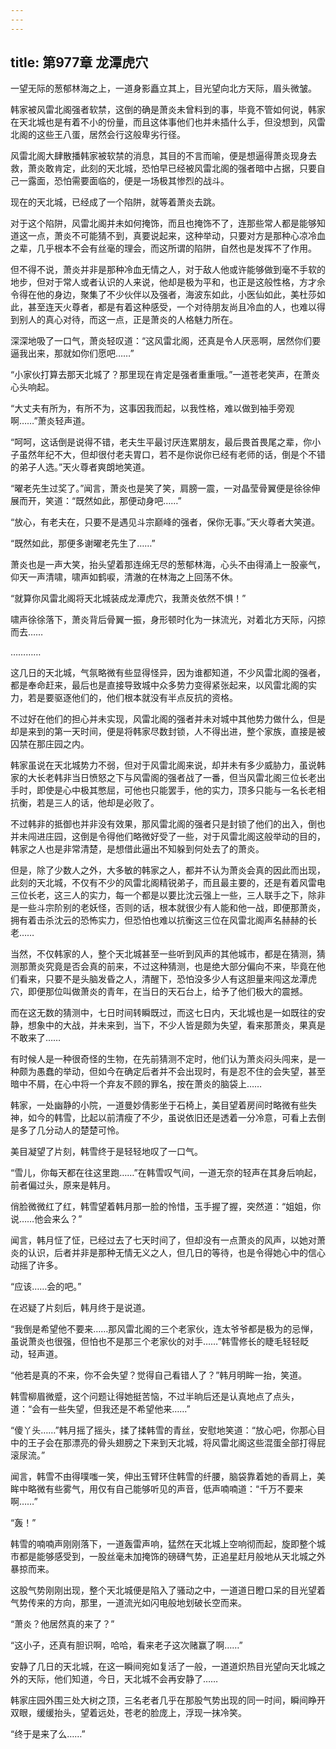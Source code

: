 ```yaml
---
---
---
```

title: 第977章 龙潭虎穴
---



一望无际的葱郁林海之上，一道身影矗立其上，目光望向北方天际，眉头微皱。

韩家被风雷北阁强者软禁，这倒的确是萧炎未曾料到的事，毕竟不管如何说，韩家在天北城也是有着不小的份量，而且这体事他们也并未插什么手，但没想到，风雷北阁的这些王八蛋，居然会行这般卑劣行径。

风雷北阁大肆散播韩家被软禁的消息，其目的不言而喻，便是想逼得萧炎现身去救，萧炎敢肯定，此刻的天北城，恐怕早已经被风雷北阁的强者暗中占据，只要自己一露面，恐怕需要面临的，便是一场极其惨烈的战斗。

现在的天北城，已经成了一个陷阱，就等着萧炎去跳。

对于这个陷阱，风雷北阁并未如何掩饰，而且也掩饰不了，连那些常人都是能够知道这一点，萧炎不可能猜不到，真要说起来，这种举动，只要对方是那种心凉冷血之辈，几乎根本不会有丝毫的理会，而这所谓的陷阱，自然也是发挥不了作用。

但不得不说，萧炎并非是那种冷血无情之人，对于敌人他或许能够做到毫不手软的地步，但对于常人或者认识的人来说，他却是极为平和，也正是这般性格，方才佘令得在他的身边，聚集了不少伙伴以及强者，海波东如此，小医仙如此，美杜莎如此，甚至连天火尊者，都是有着这种感受，一个对待朋友尚且冷血的人，也难以得到别人的真心对待，而这一点，正是萧炎的人格魅力所在。

深深地吸了一口气，萧炎轻叹道：“这风雷北阁，还真是令人厌恶啊，居然你们要逼我出来，那就如你们愿吧……”

“小家伙打算去那天北城了？那里现在肯定是强者重重哦。”一道苍老笑声，在萧炎心头响起。

“大丈夫有所为，有所不为，这事因我而起，以我性格，难以做到袖手旁观啊……”萧炎轻声道。

“呵呵，这话倒是说得不错，老夫生平最讨厌连累朋友，最后畏首畏尾之辈，你小子虽然年纪不大，但却很付老夫胃口，若不是你说你已经有老师的话，倒是个不错的弟子人选。”天火尊者爽朗地笑道。

“曜老先生过奖了。”闻言，萧炎也是笑了笑，肩膀一震，一对晶莹骨翼便是徐徐伸展而开，笑道：“既然如此，那便动身吧……”

“放心，有老夫在，只要不是遇见斗宗巅峰的强者，保你无事。”天火尊者大笑道。

“既然如此，那便多谢曜老先生了……”

萧炎也是一声大笑，抬头望着那连绵无尽的葱郁林海，心头不由得涌上一股豪气，仰天一声清啸，啸声如鹤唳，清澈的在林海之上回荡不休。

“就算你风雷北阁将天北城装成龙潭虎穴，我萧炎依然不惧！”

啸声徐徐落下，萧炎背后骨翼一振，身形顿时化为一抹流光，对着北方天际，闪掠而去……

…………

这几日的天北城，气氛略微有些显得怪异，因为谁都知道，不少风雷北阁的强者，都是奉命赶来，最后也是直接导致城中众多势力变得紧张起来，以风雷北阁的实力，若是要驱逐他们的，他们根本就没有半点反抗的资格。

不过好在他们的担心并未实现，风雷北阁的强者并未对城中其他势力做什么，但是却是来到的第一天时间，便是将韩家尽数封锁，人不得出进，整个家族，直接是被囚禁在那庄园之内。

韩家虽说在天北城势力不弱，但对于风雷北阁来说，却并未有多少威胁力，虽说韩家的大长老韩非当日愤怒之下与风雷阁的强者战了一番，但当风雷北阁三位长老出手时，即使是心中极其憋屈，可他也只能罢手，他的实力，顶多只能与一名长老相抗衡，若是三人的话，他却是必败了。

不过韩非的抵御也并非没有效果，那风雷北阁的强者只是封锁了他们的出入，倒也并未闯进庄园，这倒是令得他们略微好受了一些，对于风雷北阁这般举动的目的，韩家之人也是非常清楚，是想借此逼出不知躲到何处去了的萧炎。

但是，除了少数人之外，大多敏的韩家之人，都并不认为萧炎会真的因此而出现，此刻的天北城，不仅有不少的风雷北阁精锐弟子，而且最主要的，还是有着风雷电三位长老，这三人的实力，每一个都是以要比沈云强上一些，三人联手之下，除非是一些斗宗阶别的老妖怪，否则的话，根本就很少有人能和他一战，即便那萧炎，拥有着击杀沈云的恐怖实力，但恐怕也难以抗衡这三位在风雷北阁声名赫赫的长老……

当然，不仅韩家的人，整个天北城甚至一些听到风声的其他城市，都是在猜测，猜测那萧炎究竟是否会真的前来，不过这种猜测，也是绝大部分偏向不来，毕竟在他们看来，只要不是头脑发昏之人，清醒下，恐怕没多少人有这胆量来闯这龙潭虎穴，即便那位叫做萧炎的青年，在当日的天石台上，给予了他们极大的震撼。

而在这无数的猜测中，七日时间转瞬既过，而这七日内，天北城也是一如既往的安静，想象中的大战，并未来到，当下，不少人皆是颇为失望，看来那萧炎，果真是不敢来了……

有时候人是一种很奇怪的生物，在先前猜测不定时，他们认为萧炎闷头闯来，是一种颇为愚蠢的举动，但如今在确定后者并不会出现时，有是忍不住的会失望，甚至暗中不屑，在心中将一个弃友不顾的罪名，按在萧炎的脑袋上……

韩家，一处幽静的小院，一道曼妙倩影坐于石椅上，美目望着房间时略微有些失神，如今的韩雪，比起以前清瘦了不少，虽说依旧还是透着一分冷意，可看上去倒是多了几分动人的楚楚可怜。

美目凝望了片刻，韩雪终于是轻轻地叹了一口气。

“雪儿，你每天都在往这里跑……”在韩雪叹气间，一道无奈的轻声在其身后响起，前者偏过头，原来是韩月。

俏脸微微红了红，韩雪望着韩月那一脸的怜惜，玉手握了握，突然道：“姐姐，你说……他会来么？”

闻言，韩月怔了怔，已经过去了七天时间了，但却没有一点萧炎的风声，以她对萧炎的认识，后者并非是那种无情无义之人，但几日的等待，也是令得她心中的信心动摇了许多。

“应该……会的吧。”

在迟疑了片刻后，韩月终于是说道。

“我倒是希望他不要来……那风雷北阁的三个老家伙，连太爷爷都是极为的忌惮，虽说萧炎也很强，但怕也不是那三个老家伙的对手……”韩雪修长的睫毛轻轻眨动，轻声道。

“他若是真的不来，你不会失望？觉得自己看错人了？”韩月明眸一抬，笑道。

韩雪柳眉微蹙，这个问题让得她挺苦恼，不过半晌后还是认真地点了点头，道：“会有一些失望，但我还是不希望他来……”

“傻丫头……”韩月摇了摇头，揉了揉韩雪的青丝，安慰地笑道：“放心吧，你那心目中的王子会在那漂亮的骨头翅膀之下来到天北城，将风雷北阁这些混蛋全部打得屁滚尿流。”

闻言，韩雪不由得噗嗤一笑，伸出玉臂环住韩雪的纤腰，脑袋靠着她的香肩上，美眸中略微有些雾气，用仅有自己能够听见的声音，低声喃喃道：“千万不要来啊……”

“轰！”

韩雪的喃喃声刚刚落下，一道轰雷声响，猛然在天北城上空响彻而起，旋即整个城市都是能够感受到，一股丝毫未加掩饰的磅礴气势，正追星赶月般地从天北城之外暴掠而来。

这股气势刚刚出现，整个天北城便是陷入了骚动之中，一道道日瞪口呆的目光望着气势传来的方向，那里，一道流光如闪电般地划破长空而来。

“萧炎？他居然真的来了？”

“这小子，还真有胆识啊，哈哈，看来老子这次赌赢了啊……”

安静了几日的天北城，在这一瞬间宛如复活了一般，一道道炽热目光望向天北城之外的天际，他们知道，今日，天北城不会再安静了……

韩家庄园外围三处大树之顶，三名老者几乎在那股气势出现的同一时间，瞬间睁开双眼，缓缓抬头，望着远处，苍老的脸庞上，浮现一抹冷笑。

“终于是来了么……”